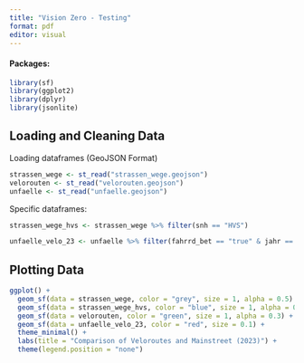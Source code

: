 ```yaml
---
title: "Vision Zero - Testing"
format: pdf
editor: visual
---
```


#### Packages:

```r
library(sf)
library(ggplot2)
library(dplyr)
library(jsonlite)
```

## Loading and Cleaning Data

Loading dataframes (GeoJSON Format)

```r
strassen_wege <- st_read("strassen_wege.geojson")
velorouten <- st_read("velorouten.geojson")
unfaelle <- st_read("unfaelle.geojson")
```

Specific dataframes:

```r
strassen_wege_hvs <- strassen_wege %>% filter(snh == "HVS")

unfaelle_velo_23 <- unfaelle %>% filter(fahrrd_bet == "true" & jahr == "2023")
```

## Plotting Data

```r
ggplot() +
  geom_sf(data = strassen_wege, color = "grey", size = 1, alpha = 0.5) +
  geom_sf(data = strassen_wege_hvs, color = "blue", size = 1, alpha = 0.3) +
  geom_sf(data = velorouten, color = "green", size = 1, alpha = 0.3) +
  geom_sf(data = unfaelle_velo_23, color = "red", size = 0.1) +
  theme_minimal() +
  labs(title = "Comparison of Veloroutes and Mainstreet (2023)") +
  theme(legend.position = "none")
```
